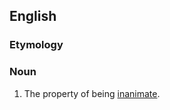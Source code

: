==English==

===Etymology===
{{suffix|inanimate|ness|lang=en}}

===Noun===
{{en-noun|-|es}}

# The property of being [[inanimate]].